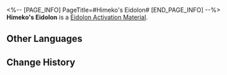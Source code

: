 <%-- [PAGE_INFO]
PageTitle=#Himeko's Eidolon#
[END_PAGE_INFO] --%>
{{Item Infobox
|id          = 11003
|image       = Item Himeko's Eidolon.png
|type        = Eidolon Activation Material
|invCategory = 
|rarity      = 5
|effect      = 
|description = Material for raising Himeko's Eidolon Level.
}}
'''Himeko's Eidolon''' is a [[Eidolon Activation Material]].

==Other Languages==
{{Other Languages
|en   = Himeko's Eidolon
|zhs  = 【姬子】的星魂
|zht  = 【姬子】的星魂
|ja   = 「姫子」の星魂
|ko   = [히메코]의 성혼
|es   = Eidolon de Himeko
|fr   = Eidolon de Himeko
|ru   = Эйдолон Химеко
|th   = Eidolon ของ Himeko
|vi   = Tinh Hồn Himeko
|de   = Himekos Eidolon
|id   = Himeko's Eidolon
|pt   = Eidolon de Himeko
}}

==Change History==
{{Change History|1.0}}